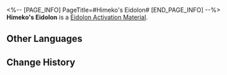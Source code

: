 <%-- [PAGE_INFO]
PageTitle=#Himeko's Eidolon#
[END_PAGE_INFO] --%>
{{Item Infobox
|id          = 11003
|image       = Item Himeko's Eidolon.png
|type        = Eidolon Activation Material
|invCategory = 
|rarity      = 5
|effect      = 
|description = Material for raising Himeko's Eidolon Level.
}}
'''Himeko's Eidolon''' is a [[Eidolon Activation Material]].

==Other Languages==
{{Other Languages
|en   = Himeko's Eidolon
|zhs  = 【姬子】的星魂
|zht  = 【姬子】的星魂
|ja   = 「姫子」の星魂
|ko   = [히메코]의 성혼
|es   = Eidolon de Himeko
|fr   = Eidolon de Himeko
|ru   = Эйдолон Химеко
|th   = Eidolon ของ Himeko
|vi   = Tinh Hồn Himeko
|de   = Himekos Eidolon
|id   = Himeko's Eidolon
|pt   = Eidolon de Himeko
}}

==Change History==
{{Change History|1.0}}